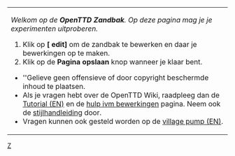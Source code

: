 <noinclude><!--

NOTA: Dit is niet de zandbak. Plaats je experimenten op [[OpenTTD:Zandbak/Nl]].

-->[[Category:nl/Sjablonen|Z]]</noinclude>
{| width=100% style="background-color:transparent;border:1px dotted #000000;padding:2px;margin:2px"
| ''Welkom op de '''OpenTTD Zandbak'''. Op deze pagina mag je je experimenten uitproberen.''
# Klik op '''[{{fullurl:OpenTTD:Zandbak/Nl|action=edit}} edit]''' om de zandbak te bewerken en daar je bewerkingen op te maken.
# Klik op de '''Pagina opslaan''' knop wanneer je klaar bent.

* ''Gelieve geen offensieve of door copyright beschermde inhoud te plaatsen.
* Als je vragen hebt over de OpenTTD Wiki, raadpleeg dan de [[en/Tutorial|Tutorial (EN)]] en de [[nl/Bewerkingshulp|hulp ivm bewerkingen]] pagina. Neem ook de [[nl/Wiki/Stijlhandleiding|stijlhandleiding]] door.
* Vragen kunnen ook gesteld worden op de [[en/Archive/Community/Village Pump|village pump (EN)]].
|}